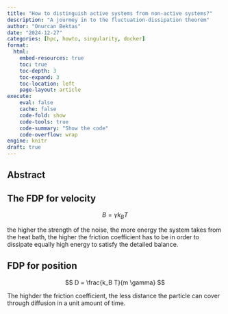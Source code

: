 ```yaml
---
title: "How to distinguish active systems from non-active systems?"
description: "A jourmey in to the fluctuation-dissipation theorem"
author: "Onurcan Bektas"
date: "2024-12-27"
categories: [hpc, howto, singularity, docker]
format: 
  html:
    embed-resources: true
    toc: true
    toc-depth: 3
    toc-expand: 3
    toc-location: left
    page-layout: article
execute:
    eval: false
    cache: false
    code-fold: show 
    code-tools: true
    code-summary: "Show the code"
    code-overflow: wrap
engine: knitr
draft: true
---
```


## Abstract
## The FDP for velocity

$$
B = \gamma k_B T
$$

the higher the strength of the noise, the more energy the system takes from the heat bath, the higher the friction coefficient has to be in order to dissipate equally high energy to satisfy the detailed balance.

## FDP for position
$$
D = \frac{k_B T}{m \gamma}
$$

The highder the friction coefficient, the less distance the particle can cover through diffusion in a unit amount of time.
